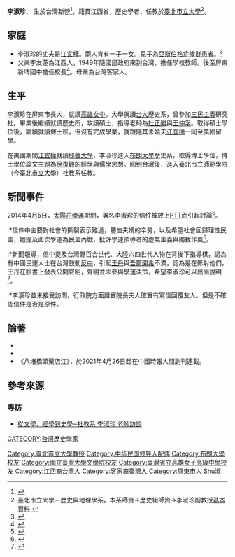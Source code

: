 {{Infobox_officeholder
| name = 李淑珍
| image name =
| width = 
| now = 歷史學者
| period = 
| sex = 女 
| nationality = {{ROC}}
| Native place = 
| date of birth = {{birth year and age|1961}}
| date of death =  
| spouse = [[江宜樺|江宜樺]]
| relatives =
| children  = 一子、一女
| place of birth = [[臺灣|臺灣]][[台南縣|台南縣]][[新營鎮|新營鎮]]（今[[臺南市|臺南市]][[新營區|新營區]]）
| educate = 
*[[高雄女中|高雄女中]]
*[[臺灣大學|臺灣大學]]歷史系學士
*[[國立臺灣師範大學|國立臺灣師範大學]]歷史學碩士
*美國[[布朗大學|布朗大學]]歷史學博士
| past = 
*[[國立科學工業園區實驗高級中學|國立科學工業園區實驗高級中學]]兼任歷史教師（1986年－1988年）
*[[國立清華大學|國立清華大學]]共同科兼任講師（1986年－1988年）
*[[國立陽明大學|國立陽明大學]]通識中心研究員
*臺北市立師範學院（今[[臺北市立大學|臺北市立大學]]）社教系助理教授
*臺北市立教育大學（今[[臺北市立大學|臺北市立大學]]）社教系副教授
}}

'''李淑珍'''{{BD|1961年||catIdx=Li李}}， 生於台灣新營<ref>{{cite web|title=TSO-學者 |url=http://tao.wordpedia.com/tso/Su-san%20Lee |accessdate=2014-12-04 |quote=1961年生於臺南新營... |archivedate=2017-07-06 |archiveurl=https://archive.is/taowordpediacom/tso/Su-san%20Lee |publisher=TAO臺灣學智慧藏 Taiwan Academic Online，原名「台灣學術線上」 |deadurl=yes }}</ref>，籍貫江西省，歷史學者，任教於[[臺北市立大學|臺北市立大學]]<ref>臺北市立大學－歷史與地理學系，本系師資->歷史組師資->李淑珍副教授[http://social.utaipei.edu.tw/ezfiles/55/1055/img/588/157978906.doc 基本資料] {{Wayback|url=http://social.utaipei.edu.tw/ezfiles/55/1055/img/588/157978906.doc |date=20131220123608 }}</ref>。

==家庭==
*李淑珍的丈夫是[[江宜樺|江宜樺]]。兩人育有一子一女。兒子為[[亞斯伯格症候群|亞斯伯格症候群]]患者。<ref>{{cite web |title=從小是怪咖　柯文哲很白目　全因亞斯伯格症 |url=http://mag.chinatimes.com/print.aspx?artid=19475 |publisher=[[中國時報|中國時報]] |accessdate=2014-12-04 |date=2013-05-07 |quote=行政院長江宜樺的兒子也是亞斯伯格症... |archivedate=2014-12-01 |archiveurl=https://web.archive.org/web/20141201213422/http://mag.chinatimes.com/print.aspx?artid=19475 |deadurl=yes }}</ref>
*父亲李友蓮為江西人，1949年隨國民政府來到台灣，擔任學校教師。後至屏東新埤國中擔任校長<ref>{{cite web|title=歷史沿革|url=http://163.24.59.10/editor_model/u_editor_v1.asp?id={8BEA584F-FFC5-4179-A183-92EBD97F7BA3}|publisher=屏東縣立新埤國中|accessdate=2014-12-04|quote=第一任校長李友蓮先生於民國五十七年八月一日到任視事，於民國六十二年一月三十一日調職於長治國民中學。}}</ref>。母亲為台灣客家人。

==生平==
李淑珍在屏東市長大，就讀[[高雄女中|高雄女中]]。大學就讀[[台大|台大]]歷史系，曾參加[[三民主義|三民主義]]研究社。畢業後繼續就讀歷史所，攻讀碩士，指導老師為[[杜正勝|杜正勝]]與[[王仲孚|王仲孚]]。取得碩士學位後，繼續就讀博士班，但沒有完成學業，就跟隨其未婚夫[[江宜樺|江宜樺]]一同至美國留學。

在美國期間[[江宜樺|江宜樺]]就讀[[耶魯大學|耶魯大學]]，李淑珍進入[[布朗大學|布朗大學]]歷史系，取得博士學位，博士學位論文主題為[[徐復觀|徐復觀]]的經學與儒學思想。回到台灣後，進入臺北市立師範學院（今[[臺北市立大學|臺北市立大學]]）社教系任教。

==新聞事件==
2014年4月5日，[[太陽花學運|太陽花學運]]期間，署名李淑珍的信件被放上[[PTT|PTT]]而引起討論<ref>{{Cite news|url = http://www.nownews.com/n/2014/04/05/1179405|title = 江揆妻李淑珍寫信評學運　信件全文|publisher = NOWnews|date = 2013-04-05|accessdate = 2014-04-07|archive-date = 2016-09-18|archive-url = https://web.archive.org/web/20160918004544/http://www.nownews.com/n/2014/04/05/1179405|dead-url = no}}</ref>。
:*信件中主要對社會的撕裂表示難過，體恤夫婿的辛勞，以及希望社會回歸理性民主，她提及此次學運為民主內戰，批評學運領導者的虛無主義與獨裁作風<ref>{{Cite news |url=http://udn.com/NEWS/NATIONAL/NATS5/8594623.shtml |title=江揆之妻李淑珍：忍辱負重 換深惡痛絕 |publisher=[[聯合報|聯合報]] |author=陳洛薇 |date=2014-04-06 |accessdate=2014-04-07 |archivedate=2014-04-08 |archiveurl=https://web.archive.org/web/20140408210838/http://udn.com/NEWS/NATIONAL/NATS5/8594623.shtml |deadurl=yes }}</ref>。
:*新聞報導，信中提及台灣野百合世代、大陸六四世代人物在背後下指導棋，認為有中國民運人士在台灣鼓動[[反中|反中]]，引起[[王丹|王丹]]與[[吾爾開希|吾爾開希]]不滿，認為是在影射他們，王丹在臉書上發表公開聲明，聲明並未參與學運決策，希望李淑珍可以出面說明<ref>{{Cite news|url = http://iservice.ltn.com.tw/2013/specials/stp/news.php?rno=6&no=982472&type=l|title = 被指下指導棋 王丹籲江揆夫人說明|publisher = [[自由時報|自由時報]]|author = |date = 2014-04-05|accessdate = 2014-04-07|archive-date = 2019-06-12|archive-url = https://web.archive.org/web/20190612233139/http://iservice.ltn.com.tw/2013/specials/stp/news.php?rno=6&no=982472&type=l|dead-url = no}}</ref>。
:*李淑珍並未接受訪問。行政院方面證實院長夫人確實有寫信回覆友人。但是不確認信件是否是原件。

== 論著 ==
*{{cite book|author=李淑珍|title=《安身立命：現代華人公私領域的探索與重建》|url=http://books.google.com/books?id=hSXuAgAAQBAJ|date=18 October 2013|publisher=聯經出版事業公司|isbn=978-957-08-4265-4}}
*{{cite book|author=李淑珍|title=《東周喪葬禮制初探》|url=http://books.google.com/books?id=1T4SSQAACAAJ|year=2009|publisher=花木蘭文化出版社|isbn=978-986-6449-86-4}}
*《八堵橋頭藥店江》，於2021年4月26日起在中國時報人間副刊連載。

==參考來源==
{{reflist}}
=== 專訪 ===
*[http://archive.utaipei.edu.tw/files/16-1036-13394.php 從文學、經學到史學─社教系 李淑珍 老師訪談] {{Wayback|url=http://archive.utaipei.edu.tw/files/16-1036-13394.php |date=20190609144934 }}

{{DEFAULTSORT:Li李}}
[[CATEGORY:台灣歷史學家|CATEGORY:台灣歷史學家]]
[[Category:臺北市立大學教授|Category:臺北市立大學教授]]
[[Category:中华民国领导人配偶|Category:中华民国领导人配偶]]
[[Category:布朗大學校友|Category:布朗大學校友]]
[[Category:國立臺灣大學文學院校友|Category:國立臺灣大學文學院校友]]
[[Category:臺灣省立高雄女子高級中學校友|Category:臺灣省立高雄女子高級中學校友]]
[[Category:江西裔台灣人|Category:江西裔台灣人]]
[[Category:客家裔臺灣人|Category:客家裔臺灣人]]
[[Category:屏東市人|Category:屏東市人]]
[[Category:李姓|Shu淑]]